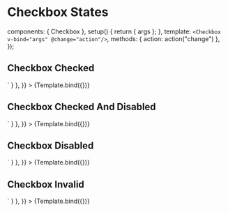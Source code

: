 
<Meta id="vue-checkbox--state" title="Vue.js Component/Checkbox/States" component={Checkbox} argTypes={argTypes} />

# Checkbox States

  components: { Checkbox },
  setup() {
    return { args };
  },
  template: `<Checkbox v-bind="args" @change="action"/>`,
  methods: { action: action("change") },
});

## Checkbox Checked

<Canvas>
  <Story
    name="Checkbox Checked"
    args={{ ...componentArgs, checked: true, value: "checked" }}
    parameters={{
      docs: { source: { code: `<Checkbox  :checked="true" :value="checked"/>` } },
    }}
  >
    {Template.bind({})}
  </Story>
</Canvas>

## Checkbox Checked And Disabled

<Canvas>
  <Story
    name="Checkbox Checked And Disabled"
    args={{ ...componentArgs, checked: true, disabled: true }}
    parameters={{
      docs: { source: { code: `<Checkbox  :checked="true" :disabled="true"/>` } },
    }}
  >
    {Template.bind({})}
  </Story>
</Canvas>

## Checkbox Disabled

<Canvas>
  <Story
    name="Checkbox Disabled"
    args={{ ...componentArgs, disabled: true }}
    parameters={{
      docs: { source: { code: `<Checkbox :disabled="true"/>` } },
    }}
  >
    {Template.bind({})}
  </Story>
</Canvas>

## Checkbox Invalid

<Canvas>
  <Story
    name="Checkbox Invalid"
    args={{ ...componentArgs, invalid: true }}
    parameters={{
      docs: { source: { code: `<Checkbox :invalid="true" />` } },
    }}
  >
    {Template.bind({})}
  </Story>
</Canvas>
